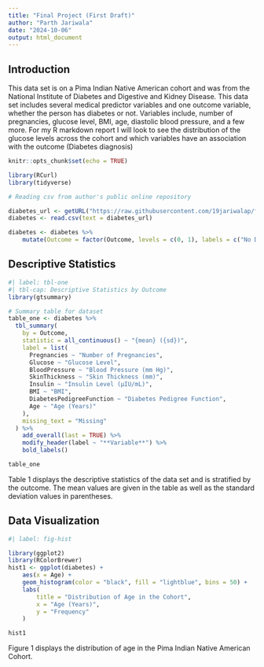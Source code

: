 ```yaml
---
title: "Final Project (First Draft)"
author: "Parth Jariwala"
date: "2024-10-06"
output: html_document
---
```

## Introduction

This data set is on a Pima Indian Native American cohort and was from the National Institute of Diabetes and Digestive and Kidney Disease. This data set includes several medical predictor variables and one outcome variable, whether the person has diabetes or not. Variables include, number of pregnancies, glucose level, BMI, age, diastolic blood pressure, and a few more. For my R markdown report I will look to see the distribution of the glucose levels across the cohort and which variables have an association with the outcome (Diabetes diagnosis)

```r
knitr::opts_chunk$set(echo = TRUE)
```

```r
library(RCurl)
library(tidyverse)

# Reading csv from author's public online repository

diabetes_url <- getURL("https://raw.githubusercontent.com/19jariwalap/final_project_DATA550/refs/heads/main/data/diabetes.csv")
diabetes <- read.csv(text = diabetes_url)

diabetes <- diabetes %>% 
	mutate(Outcome = factor(Outcome, levels = c(0, 1), labels = c("No Diabetes", "Diabetes")))

```

## Descriptive Statistics
```r
#| label: tbl-one
#| tbl-cap: Descriptive Statistics by Outcome
library(gtsummary)

# Summary table for dataset
table_one <- diabetes %>%
  tbl_summary(
  	by = Outcome,
    statistic = all_continuous() ~ "{mean} ({sd})",
    label = list(
      Pregnancies ~ "Number of Pregnancies",
      Glucose ~ "Glucose Level",
      BloodPressure ~ "Blood Pressure (mm Hg)",
      SkinThickness ~ "Skin Thickness (mm)",
      Insulin ~ "Insulin Level (μIU/mL)",
      BMI ~ "BMI",
      DiabetesPedigreeFunction ~ "Diabetes Pedigree Function",
      Age ~ "Age (Years)"
    ),
    missing_text = "Missing"
  ) %>%
  	add_overall(last = TRUE) %>%
  	modify_header(label ~ "**Variable**") %>%
  	bold_labels()

table_one
```
Table 1 displays the descriptive statistics of the data set and is stratified
by the outcome. The mean values are given in the table as well as the standard 
deviation values in parentheses.

## Data Visualization
```r
#| label: fig-hist

library(ggplot2)
library(RColorBrewer)
hist1 <- ggplot(diabetes) +
	aes(x = Age) +
	geom_histogram(color = "black", fill = "lightblue", bins = 50) +
	labs(
		title = "Distribution of Age in the Cohort",
		x = "Age (Years)",
		y = "Frequency"
	)

hist1
```
Figure 1 displays the distribution of age in the Pima Indian Native American
Cohort.

